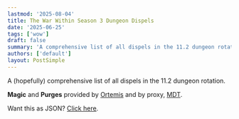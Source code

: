 ```yaml
---
lastmod: '2025-08-04'
title: The War Within Season 3 Dungeon Dispels
date: '2025-06-25'
tags: ['wow']
draft: false
summary: 'A comprehensive list of all dispels in the 11.2 dungeon rotation'
authors: ['default']
layout: PostSimple
---
```


A (hopefully) comprehensive list of all dispels in the 11.2 dungeon rotation.

**Magic** and **Purges** provided by [Ortemis](https://jadefireteachings.com/) and by proxy, [MDT](https://www.curseforge.com/wow/addons/mythic-dungeon-tools).

Want this as JSON? [Click here](https://github.com/ljosberinn/gerritalex.de/blob/master/prebuild/tww-s3-auras.json).


<Auras wowheadBranch="ptr-2" data={data} />
